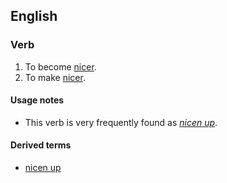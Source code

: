 ==English==

===Verb===
{{en-verb}}

# To become [[nice]]r.
# To make [[nice]]r.

====Usage notes====
* This verb is very frequently found as ''[[nicen up]]''.

====Derived terms====
*[[nicen up]]